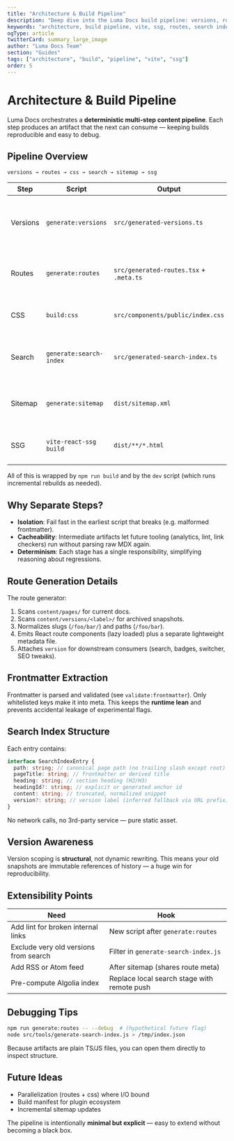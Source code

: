 ```yaml
---
title: "Architecture & Build Pipeline"
description: "Deep dive into the Luma Docs build pipeline: versions, routes, CSS, search index, sitemap, and static generation."
keywords: "architecture, build pipeline, vite, ssg, routes, search index"
ogType: article
twitterCard: summary_large_image
author: "Luma Docs Team"
section: "Guides"
tags: ["architecture", "build", "pipeline", "vite", "ssg"]
order: 5
---
```


# Architecture & Build Pipeline

Luma Docs orchestrates a **deterministic multi-step content pipeline**. Each step produces an artifact that the next can consume — keeping builds reproducible and easy to debug.

## Pipeline Overview

```text
versions → routes → css → search → sitemap → ssg
```

| Step     | Script                  | Output                                  | Purpose                                                                |
| -------- | ----------------------- | --------------------------------------- | ---------------------------------------------------------------------- |
| Versions | `generate:versions`     | `src/generated-versions.ts`             | Enumerates archived version labels for UI + routing + search filtering |
| Routes   | `generate:routes`       | `src/generated-routes.tsx` + `.meta.ts` | Discovers MDX pages, extracts frontmatter, attaches version + meta     |
| CSS      | `build:css`             | `src/components/public/index.css`       | Tailwind + typography utilities compiled once                          |
| Search   | `generate:search-index` | `src/generated-search-index.ts`         | Static JSON-like index of headings + snippets + version                |
| Sitemap  | `generate:sitemap`      | `dist/sitemap.xml`                      | SEO discovery + can be extended for priority/archived handling         |
| SSG      | `vite-react-ssg build`  | `dist/**/*.html`                        | Pre-rendered HTML + hydration entry points                             |

All of this is wrapped by `npm run build` and by the `dev` script (which runs incremental rebuilds as needed).

## Why Separate Steps?

- **Isolation**: Fail fast in the earliest script that breaks (e.g. malformed frontmatter).
- **Cacheability**: Intermediate artifacts let future tooling (analytics, lint, link checkers) run without parsing raw MDX again.
- **Determinism**: Each stage has a single responsibility, simplifying reasoning about regressions.

## Route Generation Details

The route generator:

1. Scans `content/pages/` for current docs.
2. Scans `content/versions/<label>/` for archived snapshots.
3. Normalizes slugs (`/foo/bar/`) and paths (`/foo/bar`).
4. Emits React route components (lazy loaded) plus a separate lightweight metadata file.
5. Attaches `version` for downstream consumers (search, badges, switcher, SEO tweaks).

## Frontmatter Extraction

Frontmatter is parsed and validated (see `validate:frontmatter`). Only whitelisted keys make it into meta. This keeps the **runtime lean** and prevents accidental leakage of experimental flags.

## Search Index Structure

Each entry contains:

```ts
interface SearchIndexEntry {
  path: string; // canonical page path (no trailing slash except root)
  pageTitle: string; // frontmatter or derived title
  heading: string; // section heading (H2/H3)
  headingId?: string; // explicit or generated anchor id
  content: string; // truncated, normalized snippet
  version?: string; // version label (inferred fallback via URL prefix)
}
```

No network calls, no 3rd-party service — pure static asset.

## Version Awareness

Version scoping is **structural**, not dynamic rewriting. This means your old snapshots are immutable references of history — a huge win for reproducibility.

## Extensibility Points

| Need                                  | Hook                                        |
| ------------------------------------- | ------------------------------------------- |
| Add lint for broken internal links    | New script after `generate:routes`          |
| Exclude very old versions from search | Filter in `generate-search-index.js`        |
| Add RSS or Atom feed                  | After sitemap (shares route meta)           |
| Pre-compute Algolia index             | Replace local search stage with remote push |

## Debugging Tips

```bash
npm run generate:routes -- --debug  # (hypothetical future flag)
node src/tools/generate-search-index.js > /tmp/index.json
```

Because artifacts are plain TS/JS files, you can open them directly to inspect structure.

## Future Ideas

- Parallelization (routes + css) where I/O bound
- Build manifest for plugin ecosystem
- Incremental sitemap updates

The pipeline is intentionally **minimal but explicit** — easy to extend without becoming a black box.


<NextLink href="/guides/versioning/" label="Versioning" />
